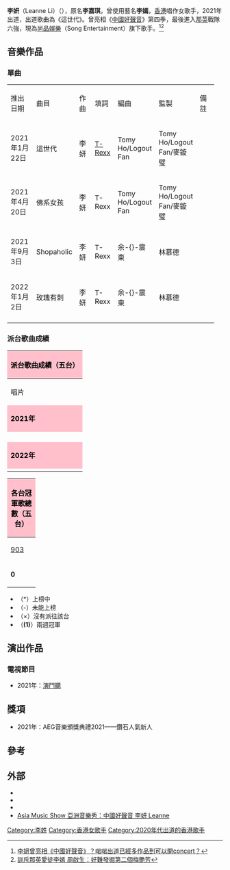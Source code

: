 {{not|李賢}}
{{For|韩国女演员|李妍（1995年）}}
{{otheruses|孝武李夫人}}
{{藝人
|本名 = 李嘉琪
|類型 = 女藝人
|圖片 = Leanne Li 20211203.jpg
|圖片簡介 = 2021年12月3日於[[EMax|EMax]]
|英文名 = Leanne Li<br />Kiki Li (出道前)
|語言= 粵語、英語、國語
|出生日期 = {{Birth_date_and_age|1994|4|21|}}
|出生地點 = {{BHKG}}
|教育程度 =
|母校 = 
|宗教信仰 =
|音樂類型 = [[粵語流行音樂|粵語流行音樂]]
|演奏樂器 = [[結他|結他]]
|職業 = [[歌手|歌手]]、[[音樂人|音樂人]]
|活躍年代 = 2013年至今<br>2021年至今（正式出道）
|唱片公司 = 尚品娛樂 Song Entertainment
}}
'''李妍'''（Leanne Li）（{{bd|1994年4月21日|||}}），原名'''李嘉琪'''，曾使用藝名'''李嫣'''，[[香港|香港]]唱作女歌手，2021年出道，出道歌曲為《這世代》。曾亮相《[[中國好聲音|中國好聲音]]》第四季，最後進入[[那英|那英]]戰隊六強，現為[[尚品娛樂|尚品娛樂]]（Song Entertainment）旗下歌手。<ref>[https://hongkongtoolbar.cnwill.info/gJ3KspnPb8ZqcJA/li-y-n-c-ng-li-ng-xi-ng-zh-ng-gu-h-o-sh-ng-y-n-y-n-y-n-ch-d-o-y-j-ng-du-zu-p-n-d-o-k-y-k-iconcert.html    李妍曾亮相《中國好聲音》？啱啱出道已經多作品到可以開concert？]</ref><ref>[https://www.am730.com.hk/news/%E5%A8%9B%E6%A8%82/%E8%A8%93%E6%96%A5%E9%82%A3%E8%8B%B1%E6%84%9B%E5%BE%92%E6%9D%8E%E5%AB%A3-%E5%91%A8%E5%95%9F%E7%94%9F%EF%BC%9A%E5%A5%BD%E9%9B%A3%E7%99%BC%E6%8E%98%E7%AC%AC%E4%BA%8C%E5%80%8B%E6%A2%85%E8%89%B7%E8%8A%B3-146676   訓斥那英愛徒李嫣 周啟生：好難發掘第二個梅艷芳]</ref>

==音樂作品==
=== 單曲 ===
{|class="wikitable" style="text-align:left;font-size:small;width:75%"
|- style="background:pink; color:black;font-weight:bold;text-align:center"
|width="15%"|推出日期||width="15%"|曲目||width="12%"|作曲||width="12%"|填詞||width="12%"|編曲||width="12%"|監製||width="18%"|備註
|-
|2021年1月22日||這世代||李妍||[[T-Rexx|T-Rexx]]||Tomy Ho/Logout Fan||Tomy Ho/Logout Fan/麥鏇璧||
|-
|2021年4月20日||佛系女孩||李妍||T-Rexx||Tomy Ho/Logout Fan||Tomy Ho/Logout Fan/麥鏇璧||
|-
|2021年9月3日||Shopaholic||李妍||T-Rexx||余-{}-震東||林慕德||
|-
|2022年1月2日||玫瑰有刺||李妍||T-Rexx||余-{}-震東||林慕德||
|-
|}

===派台歌曲成績===
{| class="wikitable" cellpadding="1"
|-
! style="background:pink ; color:black" colspan="8" | '''派台歌曲成績（五台）'''
|-
| width="160"| 唱片 || width="160"| 歌曲 || width="50"| [[903專業推介|903]] || width="50"| [[歷年中文歌曲龍虎榜冠軍歌曲|RTHK]] || width="50"| [[新城勁爆流行榜|997]] || width="50"| [[勁歌金榜|TVB]] || width="50"| [[Chill_Club_推介#Chill_Club_推介榜|ViuTV]] || colspan=2 width="240"| 備註
|-
! style="background:pink; color:black" colspan="8" | '''2021年'''
|-
|  || 這世代 || 13 || 9 || 2 || - || - || 首支派台歌曲
|-
|  || 佛系女孩 || - || - || - || - || - || 
|-
|  || Shopaholic || - || - || 18 || - || - || 
|-
|  || 玫瑰有刺 || - || 17 || - || - || × ||
|-
! style="background:pink; color:black" colspan="8" | '''2022年'''
|-
|  || 我要祝福你 || - || - || - || × || × || 與[[甄采浠|甄采浠]]、[[安俊豪|安俊豪]]、[[蘇家欣|蘇家欣]]、[[吳啟釗|吳啟釗]]、[[葉芷如|葉芷如]]合唱
|}
{| class="wikitable" cellpadding="1"
|-
! style="background:pink; color:black" colspan="8" | '''各台冠軍歌總數（五台）'''
|-
| width="50"| [[903專業推介|903]] || width="50"| [[歷年中文歌曲龍虎榜冠軍歌曲|RTHK]] || width="50"| [[新城勁爆流行榜|997]] || width="50"| [[勁歌金榜|TVB]] || width="50"| [[Chill_Club_推介#Chill_Club_推介榜|ViuTV]] || width="260"| 備註
|-
| '''0''' || '''0''' || '''0''' || '''0''' || '''0''' || '''五台冠軍歌總數：0'''
|}
*（*）上榜中
*（-）未能上榜
*（×）沒有派往該台
*（'''(1)'''）兩週冠軍

==演出作品==
===電視節目===
* 2021年：[[演鬥聽|演鬥聽]]
==獎項==
*2021年：AEG音樂頒獎典禮2021——鑽石人氣新人

==參考==
{{reflist}}
==外部==
*{{facebook|LeanneLiMusic}}
*{{instagram|leannemusicli}}
*{{youtube|李妍Leanne}}
*[https://www.youtube.com/watch?v=R7mnsPVK5iM   Asia Music Show 亞洲音樂秀：中國好聲音 李妍 Leanne]
[[Category:李姓|Category:李姓]]
[[Category:香港女歌手|Category:香港女歌手]]
[[Category:2020年代出道的香港歌手|Category:2020年代出道的香港歌手]]